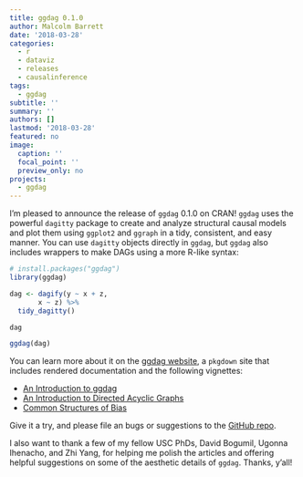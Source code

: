 ```yaml
---
title: ggdag 0.1.0
author: Malcolm Barrett
date: '2018-03-28'
categories:
  - r
  - dataviz
  - releases
  - causalinference
tags:
  - ggdag
subtitle: ''
summary: ''
authors: []
lastmod: '2018-03-28'
featured: no
image:
  caption: ''
  focal_point: ''
  preview_only: no
projects: 
  - ggdag
---
```


I'm pleased to announce the release of `ggdag` 0.1.0 on CRAN! `ggdag` uses the powerful `dagitty` package to create and analyze structural causal models and plot them using `ggplot2` and `ggraph` in a tidy, consistent, and easy manner. You can use `dagitty` objects directly in `ggdag`, but `ggdag` also includes wrappers to make DAGs using a more R-like syntax:

```r
# install.packages("ggdag")
library(ggdag)

dag <- dagify(y ~ x + z,
       x ~ z) %>% 
  tidy_dagitty()

dag

ggdag(dag)
```

You can learn more about it on the [ggdag website](https://ggdag.netlify.com/), a `pkgdown` site that includes rendered documentation and the following vignettes:

- [An Introduction to ggdag](https://ggdag.netlify.com/articles/intro-to-ggdag.html)
- [An Introduction to Directed Acyclic Graphs](https://ggdag.netlify.com/articles/intro-to-dags.html)
- [Common Structures of Bias](https://ggdag.netlify.com/articles/bias-structures.html)

Give it a try, and please file an bugs or suggestions to the [GitHub repo](https://github.com/malcolmbarrett/ggdag).

I also want to thank a few of my fellow USC PhDs, David Bogumil, Ugonna Ihenacho, and Zhi Yang, for helping me polish the articles and offering helpful suggestions on some of the aesthetic details of `ggdag`. Thanks, y'all!